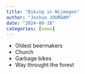 ```yaml
---
title: "Biking in Nijmegen"
author: "Joshua JOURDAM"
date: "2024-08-18"
categories: [news]
---
```


- Oldest beermakers
- Church
- Garbage bikes
- Way throught the forest